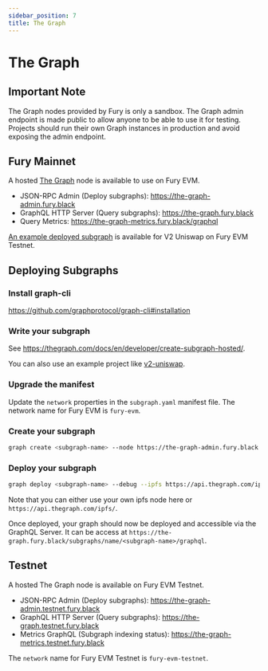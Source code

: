 ```yaml
---
sidebar_position: 7
title: The Graph
---
```


# The Graph

## Important Note

The Graph nodes provided by Fury is only a sandbox. The Graph admin endpoint is made public to allow anyone to be able to use it for testing. Projects should run their own Graph instances in production and avoid exposing the admin endpoint.

## Fury Mainnet

A hosted [The Graph](https://thegraph.com/en/) node is available to use on Fury EVM.

- JSON-RPC Admin (Deploy subgraphs): https://the-graph-admin.fury.black
- GraphQL HTTP Server (Query subgraphs): https://the-graph.fury.black
- Query Metrics: https://the-graph-metrics.fury.black/graphql

[An example deployed subgraph](https://the-graph.testnet.fury.black/subgraphs/name/fury/uniswap-v3/graphql) is available for V2 Uniswap on Fury EVM Testnet.

## Deploying Subgraphs

### Install graph-cli

https://github.com/graphprotocol/graph-cli#installation

### Write your subgraph

See https://thegraph.com/docs/en/developer/create-subgraph-hosted/.

You can also use an example project like [v2-uniswap](https://github.com/Uniswap/v2-subgraph).

### Upgrade the manifest

Update the `network` properties in the `subgraph.yaml` manifest file.
The network name for Fury EVM is `fury-evm`.

### Create your subgraph

```bash
graph create <subgraph-name> --node https://the-graph-admin.fury.black
```

### Deploy your subgraph

```bash
graph deploy <subgraph-name> --debug --ipfs https://api.thegraph.com/ipfs/ --node https://the-graph-admin.fury.black
```

Note that you can either use your own ipfs node here or `https://api.thegraph.com/ipfs/`.

Once deployed, your graph should now be deployed and accessible via the GraphQL Server. It can be access at `https://the-graph.fury.black/subgraphs/name/<subgraph-name>/graphql`.

## Testnet

A hosted The Graph node is available on Fury EVM Testnet.

- JSON-RPC Admin (Deploy subgraphs): https://the-graph-admin.testnet.fury.black
- GraphQL HTTP Server (Query subgraphs): https://the-graph.testnet.fury.black
- Metrics GraphQL (Subgraph indexing status): https://the-graph-metrics.testnet.fury.black

The `network` name for Fury EVM Testnet is `fury-evm-testnet`.
